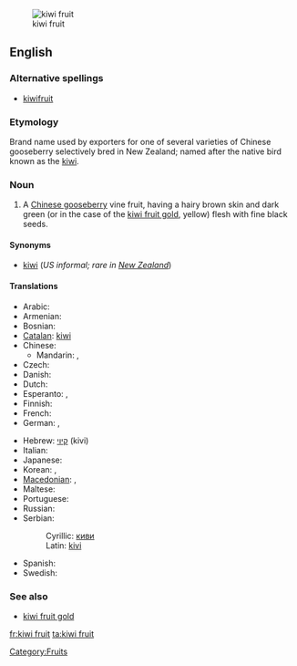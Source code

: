 [[Image:Kiwi (Actinidia chinensis) 1 Luc Viatour.jpg|thumb|kiwi fruit]]
==English==

===Alternative spellings===
* [[kiwifruit]]

===Etymology===
Brand name used by exporters for one of several varieties of Chinese gooseberry selectively bred in New Zealand; named after the native bird known as the [[kiwi]].

===Noun===
{{en-noun|sg=[[kiwi]] [[fruit]]|kiwi fruit}}

# A [[Chinese gooseberry]] vine fruit, having a hairy brown skin and dark green (or in the case of the [[kiwi fruit gold]], yellow) flesh with fine black seeds.

====Synonyms====
* {{sense|Chinese gooseberry}} [[kiwi]] (''US informal; rare in [[New Zealand]]'')

====Translations====
{{trans-top|fruit}}
* Arabic: {{t|ar|كيوي|m|tr=kiiwi}}
* Armenian: {{t-|hy|կիվի|tr=kivi}}
* Bosnian: {{t-|bs|kivi|m}}
* [[Catalan]]: [[kiwi]] {{m}}
* Chinese:
** Mandarin: {{t-|cmn|獼猴桃|sc=Hani}}, {{t-|cmn|猕猴桃|tr=míhóutáo|sc=Hani}}
* Czech: {{t+|cs|kiwi|n}}
* Danish: {{t-|da|kiwi}}
* Dutch: {{t+|nl|kiwi|m}}
* Esperanto: {{t-|eo|kivio|xs=Esperanto}},  {{t-|eo|kivifrukto|xs=Esperanto}}
* Finnish: {{t+|fi|kiivi}}
* French: {{t+|fr|kiwi|m}}
* German: {{t+|de|Kiwi|f}}, {{t-|de|chinesische Stachelbeere|f}}
{{trans-mid}}
* Hebrew: [[קיוי]] (kivi)
* Italian: {{t+|it|kiwi|m}}
* Japanese: {{t-|ja|キーウィフルーツ|tr=kiwifurutsu}}
* Korean: {{t+|ko|다래|tr=darae|sc=Hang}},  {{t+|ko|키위|tr=kiwi|sc=Hang}}
* [[Macedonian]]: {{t-|mk|киви|n|tr=kívi}},  {{t|mk|актинида|f|tr=aktinída}}
* Maltese: {{t-|mt|kiwi|xs=Maltese}}
* Portuguese: {{t+|pt|quivi|m}}
* Russian: {{t+|ru|киви|m|tr=kívi}} {{indeclinable}}
* Serbian:
*: Cyrillic: [[киви#Serbian|киви]] {{m}}
*: Latin: [[kivi#Serbian|kivi]] {{m}}
* Spanish: {{t+|es|kiwi}}
* Swedish: {{t-|sv|kiwi}}
{{trans-bottom}}

===See also===
* [[kiwi fruit gold]]<!--A similar fruit with yellow flesh.-->

[[Category:Fruits]]

[[fr:kiwi fruit]]
[[ta:kiwi fruit]]